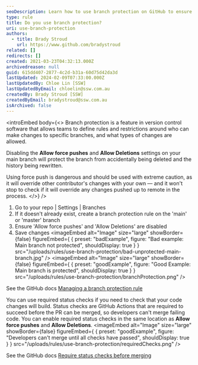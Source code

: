 ```yaml
---
seoDescription: Learn how to use branch protection on GitHub to ensure your main branch remains safe from accidental deletions and force pushes.
type: rule
title: Do you use branch protection?
uri: use-branch-protection
authors:
  - title: Brady Stroud
    url: https://www.github.com/bradystroud
related: []
redirects: []
created: 2021-03-23T04:32:13.000Z
archivedreason: null
guid: 615dd407-2877-4c2d-b31a-60d75d42da3d
lastUpdated: 2024-02-09T07:33:00.000Z
lastUpdatedBy: Chloe Lin [SSW]
lastUpdatedByEmail: chloelin@ssw.com.au
createdBy: Brady Stroud [SSW]
createdByEmail: bradystroud@ssw.com.au
isArchived: false
---
```


<introEmbed
  body={<>
Branch protection is a feature in version control software that allows teams to define rules and restrictions around who can make changes to specific branches, and what types of changes are allowed.

Disabling the **Allow force pushes** and **Allow Deletions** settings on your main branch will protect the branch from accidentally being deleted and the history being rewritten.

Using force push is dangerous and should be used with extreme caution, as it will override other contributor's changes with your own — and it won't stop to check if it will override any changes pushed up to remote in the process.
  </>}
/>
1. Go to your repo | Settings | Branches
2. If it doesn't already exist, create a branch protection rule on the 'main' or 'master' branch
3. Ensure 'Allow force pushes' and 'Allow Deletions' are disabled
4. Save changes
<imageEmbed
  alt="Image"
  size="large"
  showBorder={false}
  figureEmbed={ {
    preset: "badExample",
    figure: "Bad example: Main branch not protected",
    shouldDisplay: true
  } }
  src="/uploads/rules/use-branch-protection/bad-unprotected-main-branch.jpg"
/>
<imageEmbed
  alt="Image"
  size="large"
  showBorder={false}
  figureEmbed={ {
    preset: "goodExample",
    figure: "Good Example: Main branch is protected",
    shouldDisplay: true
  } }
  src="/uploads/rules/use-branch-protection/branchProtection.png"
/>

See the GitHub docs [Managing a branch protection rule](https://docs.github.com/en/github/administering-a-repository/managing-a-branch-protection-rule)

You can use required status checks if you need to check that your code changes will build. Status checks are GitHub Actions that are required to succeed before the PR can be merged, so developers can't merge failing code. You can enable required status checks in the same location as **Allow force pushes** and **Allow Deletions**.
<imageEmbed
  alt="Image"
  size="large"
  showBorder={false}
  figureEmbed={ {
    preset: "goodExample",
    figure: "Developers can't merge until all checks have passed",
    shouldDisplay: true
  } }
  src="/uploads/rules/use-branch-protection/requiredChecks.png"
/>

See the GitHub docs [Require status checks before merging](https://docs.github.com/en/github/administering-a-repository/defining-the-mergeability-of-pull-requests/about-protected-branches#require-status-checks-before-merging)
